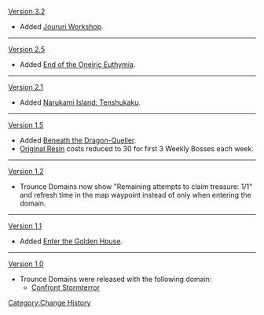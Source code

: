 [[Version 3.2]]
* Added [[Joururi Workshop]].
----
[[Version 2.5]]
* Added [[End of the Oneiric Euthymia]].
----
[[Version 2.1]]
* Added [[Narukami Island: Tenshukaku]].
----
[[Version 1.5]]
* Added [[Beneath the Dragon-Queller]].
* [[Original Resin]] costs reduced to 30 for first 3 Weekly Bosses each week.
----
[[Version 1.2]]
* Trounce Domains now show "Remaining attempts to claim treasure: 1/1" and refresh time in the map waypoint instead of only when entering the domain.
----
[[Version 1.1]]
* Added [[Enter the Golden House]].
----
[[Version 1.0]]
* Trounce Domains were released with the following domain:
** [[Confront Stormterror]]
<noinclude>[[Category:Change History]]</noinclude>